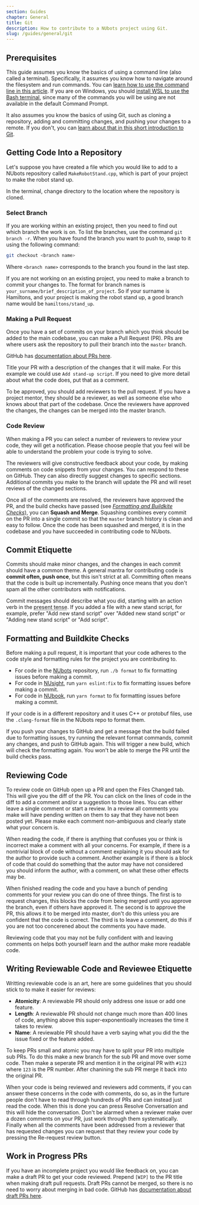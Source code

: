 ```yaml
---
section: Guides
chapter: General
title: Git
description: How to contribute to a NUbots project using Git.
slug: /guides/general/git
---
```


## Prerequisites

This guide assumes you know the basics of using a command line (also called a terminal). Specifically, it assumes you know how to navigate around the filesystem and run commands. You can [learn how to use the command line in this article](https://www.freecodecamp.org/news/conquering-the-command-line-f85f5e46c07c/). If you are on Windows, you should [install WSL to use the Bash terminal](https://docs.microsoft.com/en-us/windows/wsl/install-win10), since many of the commands you will be using are not available in the default Command Prompt.

It also assumes you know the basics of using Git, such as cloning a repository, adding and committing changes, and pushing your changes to a remote. If you don't, you can [learn about that in this short introduction to Git](https://www.freecodecamp.org/news/learn-the-basics-of-git-in-under-10-minutes-da548267cc91/).

## Getting Code Into a Repository

Let's suppose you have created a file which you would like to add to a NUbots repository called `MakeRobotStand.cpp`, which is part of your project to make the robot stand up.

In the terminal, change directory to the location where the repository is cloned.

### Select Branch

If you are working within an existing project, then you need to find out which branch the work is on. To list the branches, use the command `git branch -r`. When you have found the branch you want to push to, swap to it using the following command:

```sh
git checkout <branch name>
```

Where `<branch name>` corresponds to the branch you found in the last step.

If you are not working on an existing project, you need to make a branch to commit your changes to. The format for branch names is `your_surname/brief_description_of_project`. So if your surname is Hamiltons, and your project is making the robot stand up, a good branch name would be `hamiltons/stand_up`.

### Making a Pull Request

Once you have a set of commits on your branch which you think should be added to the main codebase, you can make a Pull Request (PR). PRs are where users ask the repository to pull their branch into the `master` branch.

GitHub has [documentation about PRs here](https://help.github.com/en/github/collaborating-with-issues-and-pull-requests/creating-a-pull-request).

Title your PR with a description of the changes that it will make. For this example we could use `Add stand-up script`. If you need to give more detail about what the code does, put that as a comment.

To be approved, you should add reviewers to the pull request. If you have a project mentor, they should be a reviewer, as well as someone else who knows about that part of the codebase. Once the reviewers have approved the changes, the changes can be merged into the master branch.

### Code Review

When making a PR you can select a number of reviewers to review your code, they will get a notification. Please choose people that you feel will be able to understand the problem your code is trying to solve.

The reviewers will give constructive feedback about your code, by making comments on code snippets from your changes. You can respond to these on GitHub. They can also directly suggest changes to specific sections. Additional commits you make to the branch will update the PR and will reset reviews of the changed sections.

Once all of the comments are resolved, the reviewers have approved the PR, and the build checks have passed (see [_Formatting and Buildkite Checks_](#formatting-and-buildkite-checks)), you can **Squash and Merge**. Squashing combines every commit on the PR into a single commit so that the `master` branch history is clean and easy to follow. Once the code has been squashed and merged, it is in the codebase and you have succeeded in contributing code to NUbots.

## Commit Etiquette

Commits should make minor changes, and the changes in each commit should have a common theme. A general mantra for contributing code is **commit often, push once**, but this isn't strict at all. Committing often means that the code is built up incrementally. Pushing once means that you don't spam all the other contributors with notifications.

Commit messages should describe what you did, starting with an action verb in the <abbr title="Why? Think of your commit message as completing the sentence 'When applied, this commit will ...'">present tense</abbr>. If you added a file with a new stand script, for example, prefer "Add new stand script" over "Added new stand script" or "Adding new stand script" or "Add script".

## Formatting and Buildkite Checks

Before making a pull request, it is important that your code adheres to the code style and formatting rules for the project you are contributing to.

- For code in the [NUbots](https://github.com/NUbots/NUbots) repository, run `./b format` to fix formatting issues before making a commit.
- For code in [NUsight](https://github.com/NUbots/NUsight2), run `yarn eslint:fix` to fix formatting issues before making a commit.
- For code in [NUbook](https://github.com/NUbots/NUbook), run `yarn format` to fix formatting issues before making a commit.

If your code is in a different repository and it uses C++ or protobuf files, use the `.clang-format` file in the NUbots repo to format them.

If you push your changes to GitHub and get a message that the build failed due to formatting issues, try running the relevant format commands, commit any changes, and push to GitHub again. This will trigger a new build, which will check the formatting again. You won't be able to merge the PR until the build checks pass.

## Reviewing Code

To review code on GitHub open up a PR and open the Files Changed tab. This will give you the diff of the PR. You can click on the lines of code in the diff to add a comment and/or a suggestion to those lines. You can either leave a single comment or start a review. In a review all comments you make will have pending written on them to say that they have not been posted yet. Please make each comment non-ambiguous and clearly state what your concern is.

When reading the code, if there is anything that confuses you or think is incorrect make a comment with all your concerns. For example, if there is a nontrivial block of code without a comment explaining it you should ask for the author to provide such a comment. Another example is if there is a block of code that could do something that the autor may have not considered you should inform the author, with a comment, on what these other effects may be.

When finished reading the code and you have a bunch of pending comments for your review you can do one of three things. The first is to request changes, this blocks the code from being merged until you approve the branch, even if others have approved it. The second is to approve the PR, this allows it to be merged into master, don't do this unless you are confident that the code is correct. The third is to leave a comment, do this if you are not too concerened about the comments you have made.

Reviewing code that you may not be fully confident with and leaving comments on helps both yourself learn and the author make more readable code.

## Writing Reviewable Code and Reviewee Etiquette

Writting reviewable code is an art, here are some guidelines that you should stick to to make it easier for reviews:

- **Atomicity**: A reviewable PR should only address one issue or add one feature.
- **Length**: A reviewable PR should not change much more than 400 lines of code, anything above this super-exponentioally increases the time it takes to review.
- **Name**: A reviewable PR should have a verb saying what you did the the issue fixed or the feature added.

To keep PRs small and atomic you may have to split your PR into multiple sub PRs. To do this make a new branch for the sub PR and move over some code. Then make a seperate PR and mention it in the original PR with `#123` where `123` is the PR number. After chanining the sub PR merge it back into the original PR.

When your code is being reviewed and reviewers add comments, if you can answer these concerns in the code with comments, do so, as in the furture people don't have to read through hundreds of PRs and can instead just read the code. When this is done you can press Resolve Conversation and this will hide the conversation. Don't be alarmed when a reviewer make over a dozen comments on your PR, just work through them systematically. Finally when all the comments have been addressed from a reviewer that has requested changes you can request that they review your code by pressing the Re-request review button.

## Work in Progress PRs

If you have an incomplete project you would like feedback on, you can make a draft PR to get your code reviewed. Prepend `[WIP]` to the PR title when making draft pull requests. Draft PRs cannot be merged, so there is no need to worry about merging in bad code. GitHub has [documentation about draft PRs here](https://help.github.com/en/github/collaborating-with-issues-and-pull-requests/about-pull-requests#draft-pull-requests).
